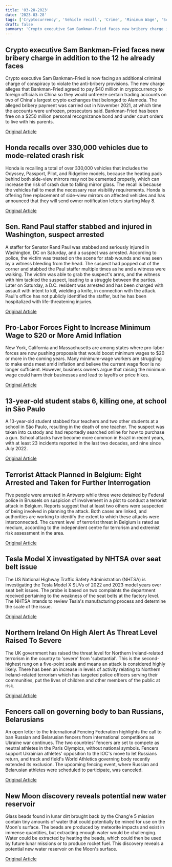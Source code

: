 ```yaml
---
title: '03-28-2023'
date: '2023-03-28'
tags: ['Cryptocurrency', 'Vehicle recall', 'Crime', 'Minimum Wage', 'School Attack', 'Terrorism', 'Automotive', 'Sports', 'Moon water']
draft: false
summary: 'Crypto executive Sam Bankman-Fried faces new bribery charge in addition to the 12 he already faces...'
---
```


## Crypto executive Sam Bankman-Fried faces new bribery charge in addition to the 12 he already faces
Crypto executive Sam Bankman-Fried is now facing an additional criminal charge of conspiracy to violate the anti-bribery provisions. The new charge alleges that Bankman-Fried agreed to pay $40 million in cryptocurrency to foreign officials in China so they would unfreeze certain trading accounts on two of China's largest crypto exchanges that belonged to Alameda. The alleged bribery payment was carried out in November 2021, at which time the accounts were unfrozen, prosecutors said. Bankman-Fried has been free on a $250 million personal recognizance bond and under court orders to live with his parents.

[Original Article](https://abcnews.go.com/Business/disgraced-crypto-exec-sam-bankman-fried-faces-new/story?id=98178859)

## Honda recalls over 330,000 vehicles due to mode-related crash risk
Honda is recalling a total of over 330,000 vehicles that includes the Odyssey, Passport, Pilot, and Ridgeline models, because the heating pads behind both side-view mirrors may not be cemented properly, which can increase the risk of crash due to falling mirror glass. The recall is because the vehicles fail to meet the necessary rear visibility requirements. Honda is offering free replacement of side-view mirrors on affected vehicles and has announced that they will send owner notification letters starting May 8.

[Original Article](https://abcnews.go.com/Business/wireStory/honda-recalls-330000-vehicles-due-mirror-issue-98174653)

## Sen. Rand Paul staffer stabbed and injured in Washington, suspect arrested
A staffer for Senator Rand Paul was stabbed and seriously injured in Washington, DC on Saturday, and a suspect was arrested. According to police, the victim was treated on the scene for stab wounds and was seen by a witness bleeding from the head. The suspect had popped out of the corner and stabbed the Paul staffer multiple times as he and a witness were walking. The victim was able to grab the suspect's arms, and the witness with him tackled the suspect, leading to a struggle between the parties. Later on Saturday, a D.C. resident was arrested and has been charged with assault with intent to kill, wielding a knife, in connection with the attack. Paul's office has not publicly identified the staffer, but he has been hospitalized with life-threatening injuries.

[Original Article](https://abcnews.go.com/Politics/rand-paul-staffer-stabbed-multiple-times-dc-suspect/story?id=98166662)

## Pro-Labor Forces Fight to Increase Minimum Wage to $20 or More Amid Inflation
New York, California and Massachusetts are among states where pro-labor forces are now pushing proposals that would boost minimum wages to $20 or more in the coming years. Many minimum-wage workers are struggling to make ends meet amid inflation and believe the current wage floor is no longer sufficient. However, business owners argue that raising the minimum wage could harm their businesses and lead to layoffs or price hikes.

[Original Article](https://abcnews.go.com/US/wireStory/push-states-20-minimum-wage-inflation-persists-98174352)

## 13-year-old student stabs 6, killing one, at school in São Paulo
A 13-year-old student stabbed four teachers and two other students at a school in São Paulo, resulting in the death of one teacher. The suspect was taken into custody and had reportedly searched online for how to purchase a gun. School attacks have become more common in Brazil in recent years, with at least 23 incidents reported in the last two decades, and nine since July 2022.

[Original Article](https://abcnews.go.com/International/4-teachers-2-students-stabbed-brazilian-school/story?id=98171047)

## Terrorist Attack Planned in Belgium: Eight Arrested and Taken for Further Interrogation
Five people were arrested in Antwerp while three were detained by Federal police in Brussels on suspicion of involvement in a plot to conduct a terrorist attack in Belgium. Reports suggest that at least two others were suspected of being involved in planning the attack. Both cases are linked, and authorities are working to identify the extent to which these attacks were interconnected. The current level of terrorist threat in Belgium is rated as medium, according to the independent centre for terrorism and extremist risk assessment in the area.

[Original Article](https://abcnews.go.com/International/wireStory/police-belgium-arrest-8-people-counterterrorism-raids-98172074)

## Tesla Model X investigated by NHTSA over seat belt issue
The US National Highway Traffic Safety Administration (NHTSA) is investigating the Tesla Model X SUVs of 2022 and 2023 model years over seat belt issues. The probe is based on two complaints the department received pertaining to the weakness of the seat belts at the factory level. The NHTSA intends to review Tesla's manufacturing process and determine the scale of the issue.

[Original Article](https://abcnews.go.com/US/wireStory/us-opens-investigation-tesla-seat-belts-coming-loose-98173624)

## Northern Ireland On High Alert As Threat Level Raised To Severe
The UK government has raised the threat level for Northern Ireland-related terrorism in the country to 'severe' from 'substantial'. This is the second-highest rung on a five-point scale and means an attack is considered highly likely. There has been an increase in levels of activity relating to Northern Ireland-related terrorism which has targeted police officers serving their communities, put the lives of children and other members of the public at risk.

[Original Article](https://abcnews.go.com/International/wireStory/mi5-hikes-northern-ireland-terror-threat-level-severe-98176439)

## Fencers call on governing body to ban Russians, Belarusians
An open letter to the International Fencing Federation highlights the call to ban Russian and Belarusian fencers from international competitions as Ukraine war continues. The two countries' fencers are set to compete as neutral athletes in the Paris Olympics, without national symbols. Fencers support Ukrainian athletes' opposition to the IOC's move to let Russians return, and track and field's World Athletics governing body recently extended its exclusion. The upcoming fencing event, where Russian and Belarusian athletes were scheduled to participate, was canceled. 

[Original Article](https://abcnews.go.com/Sports/wireStory/hundreds-fencers-protest-letting-russians-compete-98172970)

## New Moon discovery reveals potential new water reservoir
Glass beads found in lunar dirt brought back by the Chang'e 5 mission contain tiny amounts of water that could potentially be mined for use on the Moon's surface. The beads are produced by meteorite impacts and exist in immense quantities, but extracting enough water would be challenging. Water could be extracted by heating the beads, which could then be used by future lunar missions or to produce rocket fuel. This discovery reveals a potential new water reservoir on the Moon's surface.

[Original Article](https://abcnews.go.com/Technology/wireStory/new-source-water-found-moon-samples-china-mission-98162299)
